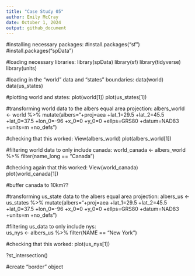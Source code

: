 ```yaml
---
title: "Case Study 05"
author: Emily McCray
date: October 1, 2024
output: github_document
---
```


#installing necessary packages:
#install.packages("sf")
#install.packages("spData")

#loading necessary libraries:
library(spData)
library(sf)
library(tidyverse)
library(units)

#loading in the "world" data and "states" boundaries:
data(world)
data(us_states)

#plotting world and states:
plot(world[1])
plot(us_states[1])

#transforming world data to the albers equal area projection:
albers_world <- world %>%
  mutate(albers="+proj=aea         +lat_1=29.5 +lat_2=45.5 +lat_0=37.5 +lon_0=-96 +x_0=0 +y_0=0 +ellps=GRS80 +datum=NAD83 +units=m +no_defs")

#checking that this worked:
View(albers_world)
plot(albers_world[1])

#filtering world data to only include canada:
world_canada <- albers_world %>%
  filter(name_long == "Canada")
  
#checking again that this worked:
View(world_canada)
plot(world_canada[1])

#buffer canada to 10km??

#transforming us_state data to the albers equal area projection:
albers_us <- us_states %>%
  mutate(albers="+proj=aea +lat_1=29.5 +lat_2=45.5 +lat_0=37.5 +lon_0=-96 +x_0=0 +y_0=0 +ellps=GRS80 +datum=NAD83 +units=m +no_defs")

#filtering us_data to only include nys:  
us_nys <- albers_us %>%
  filter(NAME == "New York")

#checking that this worked:
plot(us_nys[1])

?st_intersection()

#create "border" object
